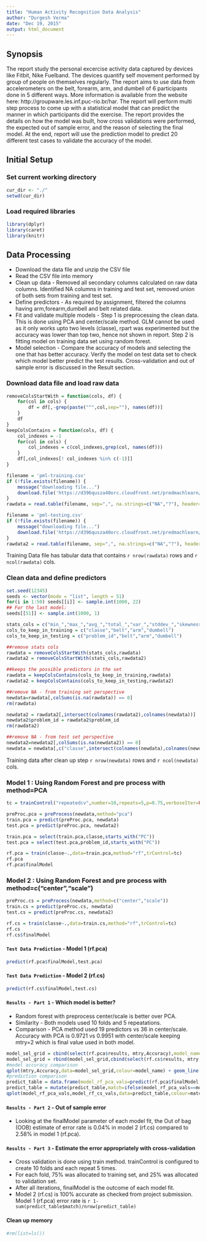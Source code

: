 ```yaml
---
title: "Human Activity Recognition Data Analysis"
author: "Durgesh Verma"
date: "Dec 19, 2015"
output: html_document
---
```


## Synopsis
The report study the personal excercise activity data captured by devices like Fitbit, Nike Fuelband. The devices quantify self movement performed by group of people on themselves regularly. The report aims to use data from accelerometers on the belt, forearm, arm, and dumbell of 6 participants done in 5 different ways. More information is available from the website here: http://groupware.les.inf.puc-rio.br/har. The report will perform multi step process to come up with a statistical model that can predict the manner in which participants did the exercise. The report provides the details on how the model was built, how cross validations were performed, the expected out of sample error, and the reason of selecting the final model. At the end, report will use the prediction model to predict 20 different test cases to validate the accuracy of the model. 

## Initial Setup
### Set current working directory

```r
cur_dir <- "./"
setwd(cur_dir)
```

### Load required libraries

```r
library(dplyr)
library(caret)
library(knitr)
```

## Data Processing
* Download the data file and unzip the CSV file
* Read the CSV file into memory
* Clean up data - Removed all secondary columns calculated on raw data columns. Identified NA columns in training and test set, removed union of both sets from training and test set.
* Define predictors - As required by assignment, filtered the columns having arm,forearm,dumbell and belt related data.
* Fit and validate multiple models - Step 1 is preprocessing the clean data. This is done using PCA and center/scale method. GLM cannot be used as it only works upto two levels (classe), rpart was experimented but the accuracy was lower than top two, hence not shown in report. Step 2 is fitting model on training data set using random forest.
* Model selection - Compare the accuracy of models and selecting the one that has better accuracy. Verify the model on test data set to check which model better predict the test results. Cross-validation and out of sample error is discussed in the Result section.

### Download data file and load raw data
```r
removeColsStartWith = function(cols, df) {
    for(col in cols) {
        df = df[,-grep(paste("^",col,sep=""), names(df))]
    }
    df
}
keepColsContains = function(cols, df) {
    col_indexes = -1
    for(col in cols) {
        col_indexes = c(col_indexes,grep(col, names(df)))
    }
    df[,col_indexes[! col_indexes %in% c(-1)]]
}

filename = 'pml-training.csv'
if (!file.exists(filename)) {
    message("downloading file...")
    download.file('https://d396qusza40orc.cloudfront.net/predmachlearn/pml-training.csv', filename, method='curl')
}
rawdata = read.table(filename, sep=",", na.strings=c("NA","?"), header=TRUE)

filename = 'pml-testing.csv'
if (!file.exists(filename)) {
    message("downloading file...")
    download.file('https://d396qusza40orc.cloudfront.net/predmachlearn/pml-testing.csv', filename, method='curl')
}
rawdata2 = read.table(filename, sep=",", na.strings=c("NA","?"), header=TRUE)
```

Training Data file has tabular data that contains `r nrow(rawdata)` rows and `r ncol(rawdata)` cols. 

### Clean data and define predictors
```r
set.seed(12345)
seeds <- vector(mode = "list", length = 51)
for(i in 1:50) seeds[[i]] <- sample.int(1000, 22)
## For the last model:
seeds[[51]] <- sample.int(1000, 1)

stats_cols = c("min_","max_","avg_","total_","var_","stddev_","skewness_","kurtosis_")
cols_to_keep_in_training = c("classe","belt","arm","dumbell")
cols_to_keep_in_testing = c("problem_id","belt","arm","dumbell")

##remove stats cols
rawdata = removeColsStartWith(stats_cols,rawdata)
rawdata2 = removeColsStartWith(stats_cols,rawdata2)

##keeps the possible predictors in the set
rawdata = keepColsContains(cols_to_keep_in_training,rawdata)
rawdata2 = keepColsContains(cols_to_keep_in_testing,rawdata2)

##remove NA - from training set perspective
newdata=rawdata[,colSums(is.na(rawdata)) == 0]
rm(rawdata)

newdata2 = rawdata2[,intersect(colnames(rawdata2),colnames(newdata))]
newdata2$problem_id = rawdata2$problem_id
rm(rawdata2)

##remove NA - from test set perspective
newdata2=newdata2[,colSums(is.na(newdata2)) == 0]
newdata = newdata[,c("classe",intersect(colnames(newdata),colnames(newdata2)))]
```

Training data after clean up step `r nrow(newdata)` rows and `r ncol(newdata)` cols.

### Model 1 : Using Random Forest and pre process with method=PCA
```r
tc = trainControl("repeatedcv",number=10,repeats=5,p=0.75,verboseIter=FALSE,classProbs=TRUE,savePred=T,seeds=seeds)

preProc.pca = preProcess(newdata,method="pca")
train.pca = predict(preProc.pca, newdata)
test.pca = predict(preProc.pca, newdata2)

train.pca = select(train.pca,classe,starts_with("PC"))
test.pca = select(test.pca,problem_id,starts_with("PC"))

rf.pca = train(classe~.,data=train.pca,method="rf",trControl=tc)
rf.pca
rf.pca$finalModel
```

### Model 2 : Using Random Forest and pre process with method=c("center","scale")
```r
preProc.cs = preProcess(newdata,method=c("center","scale"))
train.cs = predict(preProc.cs, newdata)
test.cs = predict(preProc.cs, newdata2)

rf.cs = train(classe~.,data=train.cs,method="rf",trControl=tc)
rf.cs
rf.cs$finalModel
```

#### `Test Data Prediction` - Model 1 (rf.pca)
```r
predict(rf.pca$finalModel,test.pca)
```

#### `Test Data Prediction` - Model 2 (rf.cs)
```r
predict(rf.cs$finalModel,test.cs)
```

#### `Results - Part 1` - Which model is better?
* Random forest with preprocess center/scale is better over PCA.
* Similarity - Both models used 10 folds and 5 repeatations.
* Comparison - PCA method used 19 predictors vs 36 in center/scale. Accuracy with PCA is 0.9721 vs 0.9951 with center/scale keeping mtry=2 which is final value used in both model.
```r
model_sel_grid = cbind(select(rf.pca$results, mtry,Accuracy),model_name=rep("rf.pca",3))
model_sel_grid = rbind(model_sel_grid,cbind(select(rf.cs$results, mtry,Accuracy),model_name=rep("rf.cs",3)))
#model accuracy comparison
qplot(mtry,Accuracy,data=model_sel_grid,colour=model_name) + geom_line() + ggtitle("Model Accuracy Comparison")
#prediction comparison
predict_table = data.frame(model_rf_pca_vals=predict(rf.pca$finalModel,test.pca),model_rf_cs_vals=predict(rf.cs$finalModel,test.cs))
predict_table = mutate(predict_table,match=ifelse(model_rf_pca_vals==model_rf_cs_vals,TRUE,FALSE))
qplot(model_rf_pca_vals,model_rf_cs_vals,data=predict_table,colour=match) + ggtitle("Model Prediction Comparison")
```

#### `Results - Part 2` - Out of sample error
* Looking at the finalModel parameter of each model fit, the Out of bag (OOB) estimate of error rate is 0.04% in model 2 (rf.cs) compared to 2.58% in model 1 (rf.pca).

#### `Results - Part 3` - Estimate the error appropriately with cross-validation
* Cross validation is done using train method. trainControl is configured to create 10 folds and each repeat 5 times.
* For each fold, 75% was allocated to training set, and 25% was allocated to validation set.
* After all iterations, finalModel is the outcome of each model fit.
* Model 2 (rf.cs) is 100% accurate as checked from project submission. Model 1 (rf.pca) error rate is `r 1-sum(predict_table$match)/nrow(predict_table)`

#### Clean up memory
```r
#rm(list=ls())
```